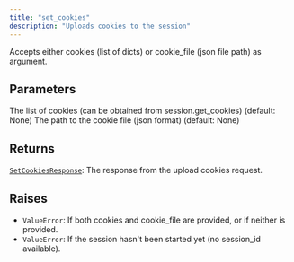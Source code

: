 ```yaml
---
title: "set_cookies"
description: "Uploads cookies to the session"
---
```





Accepts either cookies (list of dicts) or cookie_file (json file path) as argument.

<UploadCookiesSimple />



## Parameters

<ParamField path="cookies" type="UnionType[list[CookieDict], None]">
  The list of cookies (can be obtained from session.get_cookies) (default: None)
</ParamField>

<ParamField path="cookie_file" type="UnionType[str, Path, None]">
  The path to the cookie file (json format)  (default: None)
</ParamField>

## Returns

[`SetCookiesResponse`](../misc/setcookiesresponse): The response from the upload cookies request.

## Raises

- `ValueError`: If both cookies and cookie_file are provided, or if neither is provided.
- `ValueError`: If the session hasn't been started yet (no session_id available).
